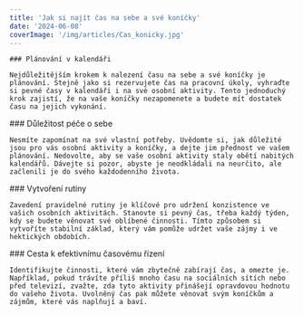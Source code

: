 ```yaml
---
title: 'Jak si najít čas na sebe a své koníčky'
date: '2024-06-08'
coverImage: '/img/articles/Cas_konicky.jpg'
---
```


<div className="main__post--content">
  <div>
   
    ### Plánování v kalendáři

    Nejdůležitějším krokem k nalezení času na sebe a své koníčky je plánování. Stejně jako si rezervujete čas na pracovní úkoly, vyhraďte si pevné časy v kalendáři i na své osobní aktivity. Tento jednoduchý krok zajistí, že na vaše koníčky nezapomenete a budete mít dostatek času na jejich vykonání.

  </div>
  <div>
    ### Důležitost péče o sebe

    Nesmíte zapomínat na své vlastní potřeby. Uvědomte si, jak důležité jsou pro vás osobní aktivity a koníčky, a dejte jim přednost ve vašem plánování. Nedovolte, aby se vaše osobní aktivity staly obětí nabitých kalendářů. Dávejte si pozor, abyste je neodkládali na neurčito, ale začlenili je do svého každodenního života.

  </div>
  <div>
    ### Vytvoření rutiny

    Zavedení pravidelné rutiny je klíčové pro udržení konzistence ve vašich osobních aktivitách. Stanovte si pevný čas, třeba každý týden, kdy se budete věnovat své oblíbené činnosti. Tímto způsobem si vytvoříte stabilní základ, který vám pomůže udržet vaše zájmy i ve hektických obdobích.

  </div>
  <div>
    ### Cesta k efektivnímu časovému řízení

    Identifikujte činnosti, které vám zbytečně zabírají čas, a omezte je. Například, pokud trávíte příliš mnoho času na sociálních sítích nebo před televizí, zvažte, zda tyto aktivity přinášejí opravdovou hodnotu do vašeho života. Uvolněný čas pak můžete věnovat svým koníčkům a zájmům, které vás naplňují a baví.

  </div>
</div>
